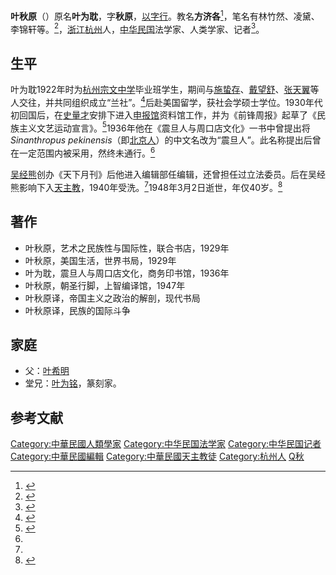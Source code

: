 '''叶秋原'''（{{bd|1907年||1948年|3月2日|catIdx=Ye葉}}）原名'''叶为耽'''，字'''秋原'''，[[以字行|以字行]]。教名'''方济各'''<ref name="wjx">{{cite book|title=超越东西方|author=吴经熊|publisher=社会科学文献出版社}}</ref>，笔名有林竹然、凌黛、李锦轩等。<ref>{{cite journal|title=“民族主义文艺运动”的兴起|author=周云鹏（长沙理工大学）}}</ref>，[[浙江|浙江]][[杭州|杭州]]人，[[中华民国|中华民国]]法学家、人类学家、记者<ref name="chinacath">{{cite web|url=http://www.chinacath.org/article/doctrina/tongji/2010-12-30/9957.html|title=中国近代名人与基督宗教信仰|publisher=天主教在线|accessdate=2011-08-19|archive-date=2012-05-11|archive-url=https://web.archive.org/web/20120511050026/http://www.chinacath.org/article/doctrina/tongji/2010-12-30/9957.html|dead-url=yes}}</ref>。

== 生平 ==
叶为耽1922年时为[[杭州宗文中学|杭州宗文中学]]毕业班学生，期间与[[施蛰存|施蛰存]]、[[戴望舒|戴望舒]]、[[张天翼|张天翼]]等人交往，并共同组织成立“兰社”。<ref name="zkd">{{cite web|url=http://www.zkd.cn/web/guest/63;jsessionid=4812D84810212C1E3F2183F74BEF12AE?p_p_id=62_INSTANCE_Y6Pc&p_p_lifecycle=0&p_p_state=normal&p_p_mode=view&p_p_col_id=column-2&p_p_col_count=1&_62_INSTANCE_Y6Pc_struts_action=%2Fjournal_articles%2Fview&_62_INSTANCE_Y6Pc_groupId=10128&_62_INSTANCE_Y6Pc_articleId=17755&_62_INSTANCE_Y6Pc_version=1.0|title=叶为耽情系“震旦人”|author=沈眉|publisher=周口店遗址博物馆}}{{dead link|date=2018年5月 |bot=InternetArchiveBot |fix-attempted=yes }}</ref>后赴美国留学，获社会学硕士学位。1930年代初回国后，在[[史量才|史量才]]安排下进入[[申报馆|申报馆]]资料馆工作，并为《前锋周报》起草了《民族主义文艺运动宣言》。<ref>{{cite book|title=《沙上的脚迹》|author=施蛰存|chapter=我和现代书局|publisher=辽宁教育出版社}}</ref>1936年他在《震旦人与周口店文化》一书中曾提出将''Sinanthropus pekinensis''（即[[北京人|北京人]]）的中文名改为“震旦人”。此名称提出后曾在一定范围内被采用，然终未通行。<ref name="zkd" />

[[吴经熊|吴经熊]]创办《天下月刊》后他进入编辑部任编辑，还曾担任过立法委员。后在吴经熊影响下入[[天主教|天主教]]，1940年受洗。<ref name="wjx" />1948年3月2日逝世，年仅40岁。<ref>{{cite book|title=《百年中国大事要览》|author=贾兴权、唐伽|publisher=党建读物出版社|year=2002}}</ref>

== 著作 ==
*叶秋原，艺术之民族性与国际性，联合书店，1929年
*叶秋原，美国生活，世界书局，1929年
*叶为耽，震旦人与周口店文化，商务印书馆，1936年
*叶秋原，朝圣行脚，上智编译馆，1947年
*叶秋原译，帝国主义之政治的解剖，现代书局
*叶秋原译，民族的国际斗争

==家庭==
*父：[[叶希明|叶希明]]
*堂兄：[[叶为铭|叶为铭]]，篆刻家。

== 参考文献 ==
{{reflist}}

{{中国近现代文学}}
{{第4屆中華民國訓政時期立法委員名單}}
{{DEFAULTSORT:Ye葉}}
[[Category:中華民國人類學家|Category:中華民國人類學家]]
[[Category:中华民国法学家|Category:中华民国法学家]]
[[Category:中华民国记者|Category:中华民国记者]]
[[Category:中華民國編輯|Category:中華民國編輯]]
[[Category:中華民國天主教徒|Category:中華民國天主教徒]]
[[Category:杭州人|Category:杭州人]]
[[Category:葉姓|Q秋]]